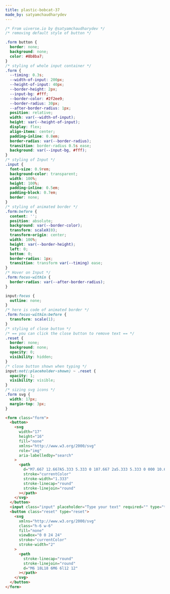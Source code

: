 ```yaml
---
title: plastic-bobcat-37
made_by: satyamchaudharydev
---
```


```css
/* From uiverse.io by @satyamchaudharydev */
/* removing default style of button */

.form button {
  border: none;
  background: none;
  color: #8b8ba7;
}
/* styling of whole input container */
.form {
  --timing: 0.3s;
  --width-of-input: 200px;
  --height-of-input: 40px;
  --border-height: 2px;
  --input-bg: #fff;
  --border-color: #2f2ee9;
  --border-radius: 30px;
  --after-border-radius: 1px;
  position: relative;
  width: var(--width-of-input);
  height: var(--height-of-input);
  display: flex;
  align-items: center;
  padding-inline: 0.8em;
  border-radius: var(--border-radius);
  transition: border-radius 0.5s ease;
  background: var(--input-bg, #fff);
}
/* styling of Input */
.input {
  font-size: 0.9rem;
  background-color: transparent;
  width: 100%;
  height: 100%;
  padding-inline: 0.5em;
  padding-block: 0.7em;
  border: none;
}
/* styling of animated border */
.form:before {
  content: '';
  position: absolute;
  background: var(--border-color);
  transform: scaleX(0);
  transform-origin: center;
  width: 100%;
  height: var(--border-height);
  left: 0;
  bottom: 0;
  border-radius: 1px;
  transition: transform var(--timing) ease;
}
/* Hover on Input */
.form:focus-within {
  border-radius: var(--after-border-radius);
}

input:focus {
  outline: none;
}
/* here is code of animated border */
.form:focus-within:before {
  transform: scale(1);
}
/* styling of close button */
/* == you can click the close button to remove text == */
.reset {
  border: none;
  background: none;
  opacity: 0;
  visibility: hidden;
}
/* close button shown when typing */
input:not(:placeholder-shown) ~ .reset {
  opacity: 1;
  visibility: visible;
}
/* sizing svg icons */
.form svg {
  width: 17px;
  margin-top: 3px;
}
```

```html
<form class="form">
  <button>
    <svg
      width="17"
      height="16"
      fill="none"
      xmlns="http://www.w3.org/2000/svg"
      role="img"
      aria-labelledby="search"
    >
      <path
        d="M7.667 12.667A5.333 5.333 0 107.667 2a5.333 5.333 0 000 10.667zM14.334 14l-2.9-2.9"
        stroke="currentColor"
        stroke-width="1.333"
        stroke-linecap="round"
        stroke-linejoin="round"
      ></path>
    </svg>
  </button>
  <input class="input" placeholder="Type your text" required="" type="text" />
  <button class="reset" type="reset">
    <svg
      xmlns="http://www.w3.org/2000/svg"
      class="h-6 w-6"
      fill="none"
      viewBox="0 0 24 24"
      stroke="currentColor"
      stroke-width="2"
    >
      <path
        stroke-linecap="round"
        stroke-linejoin="round"
        d="M6 18L18 6M6 6l12 12"
      ></path>
    </svg>
  </button>
</form>
```
